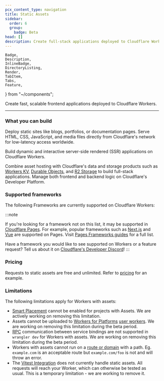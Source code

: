 ```yaml
---
pcx_content_type: navigation
title: Static Assets
sidebar:
  order: 6
  group:
    badge: Beta
head: []
description: Create full-stack applications deployed to Cloudflare Workers.
---
```


	Badge,
	Description,
	InlineBadge,
	DirectoryListing,
	Render,
	TabItem,
	Tabs,
	Feature,
} from "~/components";

<Description>
	Create fast, scalable frontend applications deployed to Cloudflare Workers.
</Description>

---

### What you can build

<Feature header="Static Websites" href="/workers/frameworks/get-started/#deploying-a-static-site" cta="Deploy a static site">

Deploy static sites like blogs, portfolios, or documentation pages. Serve HTML, CSS, JavaScript, and media files directly from Cloudflare's network for low-latency access worldwide.

</Feature>

<Feature header="Full-stack Applications" href="/workers/frameworks/get-started/#deploying-a-dynamic-site" cta="Deploy a full-stack application">

Build dynamic and interactive server-side rendered (SSR) applications on Cloudflare Workers.

Combine asset hosting with Cloudflare's data and storage products such as [Workers KV](/kv/), [Durable Objects](/durable-objects/), and [R2 Storage](/r2/) to build full-stack applications. Manage both frontend and backend logic on Cloudflare's Developer Platform.

</Feature>

### Supported frameworks

The following Frameworks are currently supported on Cloudflare Workers:

<DirectoryListing folder="workers/frameworks/framework-guides" />

:::note

If you're looking for a framework not on this list, it may be supported in [Cloudflare Pages](/pages/). For example, popular frameworks such as [Next.js](/pages/framework-guides/nextjs/) and [Vue](/pages/framework-guides/deploy-a-vue-site/) are supported on Pages. Visit [Pages Frameworks guides](/pages/framework-guides/) for a full list.

Have a framework you would like to see supported on Workers or a feature request? Tell us about it on [Cloudflare's Developer Discord](https://discord.gg/dqgZUwcD)!
:::

### Pricing

Requests to static assets are free and unlimited. Refer to [pricing](/workers/platform/pricing/#example-2) for an example.

### Limitations

The following limitations apply for Workers with assets:

- [Smart Placement](/workers/configuration/smart-placement/) cannot be enabled for projects with Assets. We are actively working on removing this limitation.
- Assets cannot be uploaded to [Workers for Platforms](/cloudflare-for-platforms/workers-for-platforms/) [user workers](/cloudflare-for-platforms/workers-for-platforms/reference/how-workers-for-platforms-works/). We are working on removing this limitation during the beta period.
- [RPC](/workers/runtime-apis/bindings/service-bindings/rpc/) communication between service bindings are not supported in `wrangler dev` for Workers with assets. We are working on removing this limitation during the beta period.
- Workers with assets cannot run on a [route or domain](/workers/configuration/routing/) with a path. Eg. `example.com` is an acceptable route but `example.com/foo` is not and will throw an error.
- The [Vitest Integration](/workers/testing/vitest-integration/) does not currently handle static assets. All requests will reach your Worker, which can otherwise be tested as usual. This is a temporary limitation - we are working to remove it.